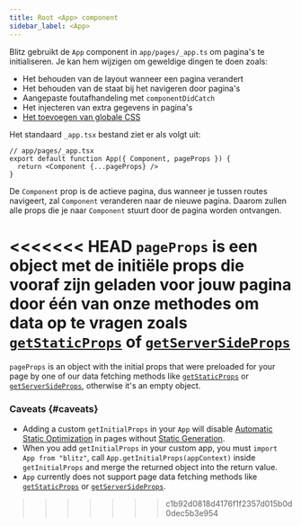 ```yaml
---
title: Root <App> component
sidebar_label: <App>
---
```


Blitz gebruikt de `App` component in `app/pages/_app.ts` om pagina's te
initialiseren. Je kan hem wijzigen om geweldige dingen te doen zoals:

- Het behouden van de layout wanneer een pagina verandert
- Het behouden van de staat bij het navigeren door pagina's
- Aangepaste foutafhandeling met `componentDidCatch`
- Het injecteren van extra gegevens in pagina's
- [Het toevoegen van globale CSS](./css)

Het standaard `_app.tsx` bestand ziet er als volgt uit:

```tsx
// app/pages/_app.tsx
export default function App({ Component, pageProps }) {
  return <Component {...pageProps} />
}
```

De `Component` prop is de actieve pagina, dus wanneer je tussen routes
navigeert, zal `Component` veranderen naar de nieuwe pagina. Daarom zullen
alle props die je naar `Component` stuurt door de pagina worden ontvangen.

<<<<<<< HEAD
`pageProps` is een object met de initiële props die vooraf zijn geladen
voor jouw pagina door één van onze methodes om data op te vragen zoals
[`getStaticProps`](./get-static-props) of
[`getServerSideProps`](./get-server-side-props)
=======
`pageProps` is an object with the initial props that were preloaded for
your page by one of our data fetching methods like
[`getStaticProps`](./get-static-props) or
[`getServerSideProps`](./get-server-side-props), otherwise it's an empty
object.

### Caveats {#caveats}

- Adding a custom `getInitialProps` in your `App` will disable
  [Automatic Static Optimization](./pages#automatic-static-optimization)
  in pages without [Static Generation](./get-static-props).
- When you add `getInitialProps` in your custom app, you must
  `import App from "blitz"`, call `App.getInitialProps(appContext)` inside
  `getInitialProps` and merge the returned object into the return value.
- `App` currently does not support page data fetching methods like
  [`getStaticProps`](./get-static-props) or
  [`getServerSideProps`](./get-server-side-props).
>>>>>>> c1b92d0818d4176f1f2357d015b0d0dec5b3e954

